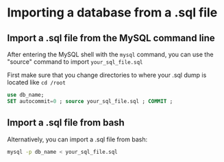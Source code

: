 # Importing a database from a .sql file

## Import a .sql file from the MySQL command line
After entering the MySQL shell with the `mysql` command, you can use the "source" command to import `your_sql_file.sql`

First make sure that you change directories to where your .sql dump is located like `cd /root`

```sql
use db_name;
SET autocommit=0 ; source your_sql_file.sql ; COMMIT ;
```
## Import a .sql file from bash
Alternatively, you can import a .sql file from bash:
```bash
mysql -p db_name < your_sql_file.sql
```